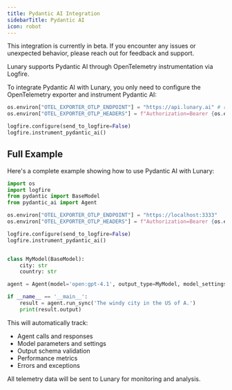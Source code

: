 ```yaml
---
title: Pydantic AI Integration
sidebarTitle: Pydantic AI
icon: robot
---
```


<Warning>
This integration is currently in beta. If you encounter any issues or unexpected behavior, please reach out for feedback and support.
</Warning>

Lunary supports Pydantic AI through OpenTelemetry instrumentation via Logfire.


To integrate Pydantic AI with Lunary, you only need to configure the OpenTelemetry exporter and instrument Pydantic AI:

```python
os.environ["OTEL_EXPORTER_OTLP_ENDPOINT"] = "https://api.lunary.ai" # replace by your api endpoint if you're self-hosting Lunary
os.environ["OTEL_EXPORTER_OTLP_HEADERS"] = f"Authorization=Bearer {os.environ['LUNARY_PRIVATE_KEY']}"

logfire.configure(send_to_logfire=False)
logfire.instrument_pydantic_ai()
```

## Full Example

Here's a complete example showing how to use Pydantic AI with Lunary:

```python
import os
import logfire
from pydantic import BaseModel
from pydantic_ai import Agent

os.environ["OTEL_EXPORTER_OTLP_ENDPOINT"] = "https://localhost:3333"
os.environ["OTEL_EXPORTER_OTLP_HEADERS"] = f"Authorization=Bearer {os.environ['LUNARY_PRIVATE_KEY']}"

logfire.configure(send_to_logfire=False)
logfire.instrument_pydantic_ai()


class MyModel(BaseModel):
    city: str
    country: str

agent = Agent(model='open:gpt-4.1', output_type=MyModel, model_settings={'temperature': 0.7})

if __name__ == '__main__':
    result = agent.run_sync('The windy city in the US of A.')
    print(result.output)
```

This will automatically track:
- Agent calls and responses
- Model parameters and settings
- Output schema validation
- Performance metrics
- Errors and exceptions

All telemetry data will be sent to Lunary for monitoring and analysis.